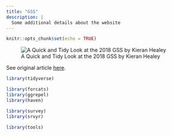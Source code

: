 ```yaml
---
title: "GSS"
description: |
  Some additional details about the website
---
```


```r
knitr::opts_chunk$set(echo = TRUE)
```


![A Quick and Tidy Look at the 2018 GSS by Kieran Healey](https://i.imgur.com/7SOtTsf.png)

<aside>
See original article [here](https://kieranhealy.org/blog/archives/2019/03/22/a-quick-and-tidy-look-at-the-2018-gss/).
</aside>

```r
library(tidyverse)

library(forcats)
library(ggrepel)
library(haven)

library(survey)
library(srvyr)

library(tools)
```
